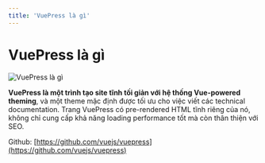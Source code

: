 ```yaml
---
title: 'VuePress là gì'
---
```


# VuePress là gì

![VuePress là gì](/vuepress.png)

**VuePress là một trình tạo site tĩnh tối giản với hệ thống Vue-powered theming**, và một theme mặc định được tối ưu cho việc viết các technical documentation. Trang VuePress có pre-rendered HTML tĩnh riêng của nó, không chỉ cung cấp khả năng loading performance tốt mà còn thân thiện với SEO.

Github: [https://github.com/vuejs/vuepress](https://github.com/vuejs/vuepress)
